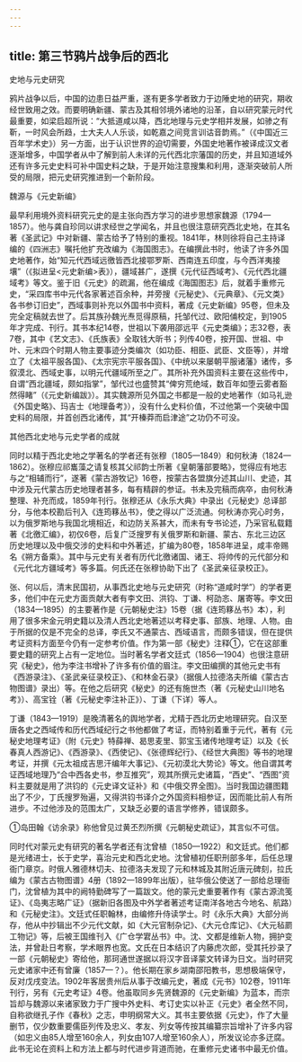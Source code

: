 ```yaml
---
---
---
```

title: 第三节鸦片战争后的西北
---



史地与元史研究

鸦片战争以后，中国的边患日益严重，遂有更多学者致力于边陲史地的研究，期收经世致用之效。而要明确新疆、蒙古及其相邻境外诸地的沿革，自以研究蒙元时代最重要，如梁启超所说：“大抵道咸以降，西北地理与元史学相并发展，如骖之有靳，一时风会所趋，士大夫人人乐谈，如乾嘉之间竞言训诂音韵焉。”（《中国近三百年学术史》）另一方面，出于认识世界的迫切需要，外国史地著作被译成汉文者逐渐增多，中国学者从中了解到前人未详的元代西北宗藩国的历史，并且知道域外还有许多元史史料可补中国史料之缺，于是开始注意搜集和利用，逐渐突破前人所受的局限，把元史研究推进到一个新阶段。

魏源与《元史新编》

最早利用境外资料研究元史的是主张向西方学习的进步思想家魏源（1794—1857）。他与龚自珍同以讲求经世之学闻名，并且也很注意研究西北史地，在其名著《圣武记》中对新疆、蒙古给予了特别的重视。1841年，林则徐将自己主持译编的《四洲志》嘱托他扩充改编为《海国图志》。在编撰此书时，他读了许多外国史地著作，始“知元代西域远徼皆西北接鄂罗斯、西南连五印度，与今西洋夷接壤”（《拟进呈<元史新编>表》），疆域甚广，遂撰《元代征西域考》、《元代西北疆域考》等文。鉴于旧《元史》的疏漏，他在编成《海国图志》后，就着手重修元史，“采四库书中元代各家著述百余种，并旁搜《元秘史》、《元典章》、《元文类》各书参订旧史”，西域事则补充以外国书中资料，著成《元史新编》95卷，但未及完全定稿就去世了。后其族孙魏光焘觅得原稿，托邹代过、欧阳俌校定，到1905年才完成、刊行。其书本纪14卷，世祖以下袭用邵远平《元史类编》；志32卷，表7卷，其中《艺文志》、《氏族表》全取钱大昕书；列传40卷，按开国、世祖、中叶、元末四个时期人物主要事迹分类编次（如功臣、相臣、武臣、文臣等），并增立了《太祖平服各国》、《太宗宪宗平服各国》、《中统以来屡朝平服诸藩》诸传，多叙漠北、西域史事，以明元代疆域所至之广。其所补充外国资料主要在这些传中，自谓“西北疆域，颇如指掌”，邹代过也盛赞其“俾穷荒绝域，数百年如堕云雾者豁然得睹”（《元史新编跋》）。其实魏源所见外国之书都是一般的史地著作（如马礼逊《外国史略》、玛吉士《地理备考》），没有什么史料价值，不过他第一个突破中国史料的局限，并首创西北诸传，其“开榛莽而启津途”之功仍不可没。

其他西北史地与元史学者的成就

同时以精于西北史地之学著名的学者还有张穆（1805—1849）和何秋涛（1824—1862）。张穆应祁巂藻之请复核其父祁韵士所著《皇朝藩部要略》，觉得应有地志与之“相辅而行”，遂著《蒙古游牧记》16卷，按蒙古各盟旗分述其山川、史迹，其中涉及元代蒙古历史地理者甚多，每有精辟的参证。书未及完稿而病卒，由何秋涛整理、补充而成，1859年刊行。张穆还从《永乐大典》中录出《元秘史》总译部分，与他本校勘后刊入《连筠簃丛书》，使之得以广泛流通。何秋涛亦究心时务，以为俄罗斯地与我国北境相近，和边防关系甚大，而未有专书论述，乃采官私载籍著《北徼汇编》，初仅6卷，后复广泛搜罗有关俄罗斯和新疆、蒙古、东北三边区历史地理以及中俄交涉的史料和中外著述，扩编为80卷，1858年进呈，咸丰帝赐名《朔方备乘》。其中与元史有关者有历代北徼诸国、诸王、将帅传的元代部分和《元代北方疆域考》等多篇。何氏还在张穆协助下出了《圣武亲征录校正》。

张、何以后，清末民国初，从事西北史地与元史研究（时称“道咸时学”）的学者更多，他们中在元史方面贡献大者有李文田、洪钧、丁谦、柯劭忞、屠寄等。李文田（1834—1895）的主要著作是《元朝秘史注》15卷（据《连筠簃丛书》本），利用了很多宋金元明史籍以及清人西北史地著述以考释史事、部族、地理、人物。由于所据的仅是不完全的总译，李氏又不通蒙古、西域语言，而颇多错误，但在提供考证资料方面至今仍有一定参考价值。作为第一部《秘史》注释①，它在这部重要史籍的研究上占有一定地位。当时著名学者文廷式（1856—1904）也很注意研究《秘史》，他为李注书增补了许多有价值的眉注。李文田编撰的其他元史书有《西游录注》、《圣武亲征录校正》、《和林金石录》（据俄人拉德洛夫所编《蒙古古物图谱》录出）等。在他之后研究《秘史》的还有施世杰（著《元秘史山川地名考》）、高宝铨（著《元秘史李注补正》）、丁谦（下详）等人。

丁谦（1843—1919）是晚清著名的舆地学者，尤精于西北历史地理研究。自汉至唐各史之西域传和历代西域纪行之书他都做了考证，而特别着重于元代，著有《元秘史地理考证》（附《元史》特薛禅、曷思麦里、郭宝玉诸传地理考证）以及《长春真人西游记》、《西游录》、《西使记》、《张德辉纪行》、《经世大典图》等书的地理考证，并撰《元太祖成吉思汗编年大事记》、《元初漠北大势论》等文。他自谓其考证西域地理乃“合中西各史书，参互推究”，观其所撰元史诸篇，“西史”、“西图”资料主要就是用了洪钧的《元史译文证补》和《中俄交界全图》。当时我国边疆图籍出了不少，丁氏搜罗殆遍，又得洪钧书译介之外国资料相参证，因而能比前人有所进步。不过他涉及的范围太广，又缺乏必要的语言学修养，错误颇多。

①岛田翰《访余录》称他曾见过黄丕烈所撰《元朝秘史疏证》，其言似不可信。

同时代对蒙元史有研究的著名学者还有沈曾植（1850—1922）和文廷式。他们都是光绪进士，长于史学，喜治元史和西北史地。沈曾植初任职刑部多年，后任总理衙门章京。时俄人雅德林切夫、拉德洛夫发现了元和林城及其附近唐元碑刻，拉氏编为《蒙古古物图谱》4册（1892—1899年出版），驻华俄公使送了一部给总理衙门，沈曾植为其中的阙特勤碑写了一篇跋文。他的蒙元史重要著作有《蒙古源流笺证》、《岛夷志略广证》（据新旧各图及中外学者著述考证南洋各地古今地名、航路）和《元秘史注》。文廷式任职翰林，由编修升侍读学士。时《永乐大典》大部分尚存，他从中抄辑出不少元代文献，如《大元官制杂记》、《大元仓库记》、《大元毡罽工物记》等，后被王国维刊入《广仓学宭丛书》中。沈、文都是维新人物，拥护变法，并曾赴日考察，学术眼界也宽。文氏在日本结识了内藤虎次郎，受其托抄录了一部《元朝秘史》寄给他，那珂通世遂据以将汉字音译蒙文转译为日文。当时研究元史诸家中还有曾廉（1857—？）。他长期在家乡湖南邵阳教书，思想极端保守，反对戊戌变法。1902年客居贵州后从事于改编元史，著成《元书》102卷，1911年刊行，另有《元史考证》4卷。他虽取同乡先贤魏源的《元史新编》为蓝本，而宗旨却与魏源以来诸家致力于广搜中外史料、考订史实以补正《元史》者全然不同，自称欲继孔子作《春秋》之志，申明纲常大义。其书主要依据《元史》，作了大量删节，仅少数重要儒臣列传及忠义、孝友、列女等传按其编纂宗旨增补了许多内容（如忠义由85人增至160余人，列女由107人增至160余人），所发议论亦多迂腐。此书无论在资料上和方法上都与时代进步背道而驰，在重修元史诸书中最无价值。